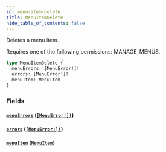 ```yaml
---
id: menu-item-delete
title: MenuItemDelete
hide_table_of_contents: false
---
```


Deletes a menu item.

Requires one of the following permissions: MANAGE_MENUS.

```graphql
type MenuItemDelete {
  menuErrors: [MenuError!]!
  errors: [MenuError!]!
  menuItem: MenuItem
}
```

### Fields

#### [`menuErrors`](#) ([`[MenuError!]!`](../../../developer/api-reference/objects/menu-error))

#### [`errors`](#) ([`[MenuError!]!`](../../../developer/api-reference/objects/menu-error))

#### [`menuItem`](#) ([`MenuItem`](../../../developer/api-reference/objects/menu-item))
